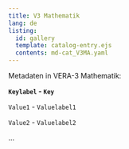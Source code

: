 ```yaml
---
title: V3 Mathematik
lang: de
listing:
  id: gallery
  template: catalog-entry.ejs
  contents: md-cat_V3MA.yaml
---
```

Metadaten in VERA-3 Mathematik:


**`Keylabel` - `Key`**

`Value1` - `Valuelabel1`

`Value2` - `Valuelabel2`

...


::: {#gallery}
:::
